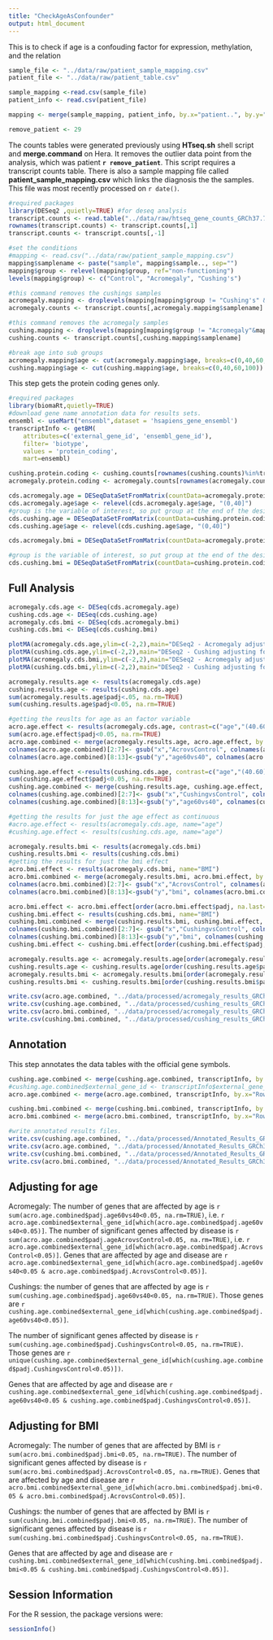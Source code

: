 ```yaml
---
title: "CheckAgeAsConfounder"
output: html_document
---
```


This is to check if age is a confouding factor for expression, methylation, and the relation

```r
sample_file <- "../data/raw/patient_sample_mapping.csv"
patient_file <- "../data/raw/patient_table.csv"

sample_mapping <-read.csv(sample_file)
patient_info <- read.csv(patient_file)

mapping <- merge(sample_mapping, patient_info, by.x="patient..", by.y="id")
```

```r
remove_patient <- 29
```

The counts tables were generated previously using  **HTseq.sh** shell script and **merge.command** on Hera.  It removes the outlier data point from the analysis, which was patient **`r remove_patient`**.
This script requires a transcript counts table.  There is also a sample mapping file called **patient_sample_mapping.csv** which links the diagnosis the the samples.  This file was most recently processed on ```r date()```.

```r
#required packages
library(DESeq2 ,quietly=TRUE) #for deseq analysis
transcript.counts <- read.table("../data/raw/htseq_gene_counts_GRCh37.74.txt", header=TRUE)
rownames(transcript.counts) <- transcript.counts[,1]
transcript.counts <- transcript.counts[,-1]

#set the conditions
#mapping <- read.csv("../data/raw/patient_sample_mapping.csv")
mapping$samplename <- paste("sample", mapping$sample.., sep="")
mapping$group <- relevel(mapping$group, ref="non-functioning")
levels(mapping$group) <- c("Control", "Acromegaly", "Cushing's")

#this command removes the cushings samples
acromegaly.mapping <- droplevels(mapping[mapping$group != "Cushing's" & mapping$patient!=remove_patient,])
acromegaly.counts <- transcript.counts[,acromegaly.mapping$samplename]

#this command removes the acromegaly samples
cushing.mapping <- droplevels(mapping[mapping$group != "Acromegaly"&mapping$samplename %in% colnames(transcript.counts),])
cushing.counts <- transcript.counts[,cushing.mapping$samplename]

#break age into sub groups
acromegaly.mapping$age <- cut(acromegaly.mapping$age, breaks=c(0,40,60,100))
cushing.mapping$age <- cut(cushing.mapping$age, breaks=c(0,40,60,100))
```

This step gets the protein coding genes only.

```r
#required packages
library(biomaRt,quietly=TRUE)
#download gene name annotation data for results sets.
ensembl <- useMart("ensembl",dataset = 'hsapiens_gene_ensembl')
transcriptInfo <- getBM(
    attributes=c('external_gene_id', 'ensembl_gene_id'), 
    filter= 'biotype',
    values = 'protein_coding',
    mart=ensembl)

cushing.protein.coding <- cushing.counts[rownames(cushing.counts)%in%transcriptInfo$ensembl_gene_id,]
acromegaly.protein.coding <- acromegaly.counts[rownames(acromegaly.counts)%in%transcriptInfo$ensembl_gene_id,]

```

```r
cds.acromegaly.age = DESeqDataSetFromMatrix(countData=acromegaly.protein.coding, colData=acromegaly.mapping, design=~age+group)
cds.acromegaly.age$age <- relevel(cds.acromegaly.age$age, "(0,40]")
#group is the variable of interest, so put group at the end of the design formula
cds.cushing.age = DESeqDataSetFromMatrix(countData=cushing.protein.coding, colData=cushing.mapping, design=~age+group)
cds.cushing.age$age <- relevel(cds.cushing.age$age, "(0,40]")

cds.acromegaly.bmi = DESeqDataSetFromMatrix(countData=acromegaly.protein.coding, colData=acromegaly.mapping, design=~BMI+group)

#group is the variable of interest, so put group at the end of the design formula
cds.cushing.bmi = DESeqDataSetFromMatrix(countData=cushing.protein.coding, colData=cushing.mapping, design=~BMI+group)
```
Full Analysis
--------------

```r
acromegaly.cds.age <- DESeq(cds.acromegaly.age)
cushing.cds.age <- DESeq(cds.cushing.age)
acromegaly.cds.bmi <- DESeq(cds.acromegaly.bmi)
cushing.cds.bmi <- DESeq(cds.cushing.bmi)

plotMA(acromegaly.cds.age,ylim=c(-2,2),main="DESeq2 - Acromegaly adjusting for age")
plotMA(cushing.cds.age,ylim=c(-2,2),main="DESeq2 - Cushing adjusting for age")
plotMA(acromegaly.cds.bmi,ylim=c(-2,2),main="DESeq2 - Acromegaly adjusting for BMI")
plotMA(cushing.cds.bmi,ylim=c(-2,2),main="DESeq2 - Cushing adjusting for BMI")

acromegaly.results.age <- results(acromegaly.cds.age)
cushing.results.age <- results(cushing.cds.age)
sum(acromegaly.results.age$padj<.05, na.rm=TRUE)
sum(cushing.results.age$padj<0.05, na.rm=TRUE)

#getting the reuslts for age as an factor variable
acro.age.effect <- results(acromegaly.cds.age, contrast=c("age","(40.60]", "(0.40]"))
sum(acro.age.effect$padj<0.05, na.rm=TRUE)
acro.age.combined <- merge(acromegaly.results.age, acro.age.effect, by.x="row.names", by.y="row.names")
colnames(acro.age.combined)[2:7]<- gsub("x","AcrovsControl", colnames(acro.age.combined)[2:7])
colnames(acro.age.combined)[8:13]<-gsub("y","age60vs40", colnames(acro.age.combined[8:13]))

cushing.age.effect <-results(cushing.cds.age, contrast=c("age","(40.60]", "(0.40]"))
sum(cushing.age.effect$padj<0.05, na.rm=TRUE)
cushing.age.combined <- merge(cushing.results.age, cushing.age.effect, by.x="row.names", by.y="row.names")
colnames(cushing.age.combined)[2:7]<- gsub("x","CushingvsControl", colnames(cushing.age.combined)[2:7])
colnames(cushing.age.combined)[8:13]<-gsub("y","age60vs40", colnames(cushing.age.combined[8:13]))

#getting the results for just the age effect as continuous
#acro.age.effect <- results(acromegaly.cds.age, name="age")
#cushing.age.effect <- results(cushing.cds.age, name="age")

acromegaly.results.bmi <- results(acromegaly.cds.bmi)
cushing.results.bmi <- results(cushing.cds.bmi)
#getting the results for just the bmi effect
acro.bmi.effect <- results(acromegaly.cds.bmi, name="BMI")
acro.bmi.combined <- merge(acromegaly.results.bmi, acro.bmi.effect, by.x="row.names", by.y="row.names")
colnames(acro.bmi.combined)[2:7]<- gsub("x","AcrovsControl", colnames(acro.bmi.combined)[2:7])
colnames(acro.bmi.combined)[8:13]<-gsub("y","bmi", colnames(acro.bmi.combined[8:13]))

acro.bmi.effect <- acro.bmi.effect[order(acro.bmi.effect$padj, na.last=TRUE),]
cushing.bmi.effect <- results(cushing.cds.bmi, name="BMI")
cushing.bmi.combined <- merge(cushing.results.bmi, cushing.bmi.effect, by.x="row.names", by.y="row.names")
colnames(cushing.bmi.combined)[2:7]<- gsub("x","CushingvsControl", colnames(cushing.bmi.combined)[2:7])
colnames(cushing.bmi.combined)[8:13]<-gsub("y","bmi", colnames(cushing.bmi.combined[8:13]))
cushing.bmi.effect <- cushing.bmi.effect[order(cushing.bmi.effect$padj, na.last=TRUE),]

acromegaly.results.age <- acromegaly.results.age[order(acromegaly.results.age$padj, na.last=TRUE),]
cushing.results.age <- cushing.results.age[order(cushing.results.age$padj, na.last=TRUE),]
acromegaly.results.bmi <- acromegaly.results.bmi[order(acromegaly.results.bmi$padj, na.last=TRUE),]
cushing.results.bmi <- cushing.results.bmi[order(cushing.results.bmi$padj, na.last=TRUE),]

write.csv(acro.age.combined, "../data/processed/acromegaly_results_GRCh37.74-adjusting_age.csv")
write.csv(cushing.age.combined, "../data/processed/cushing_results_GRCh37.74-adjusting_age.csv")
write.csv(acro.bmi.combined, "../data/processed/acromegaly_results_GRCh37.74-adjusting_bmi.csv")
write.csv(cushing.bmi.combined, "../data/processed/cushing_results_GRCh37.74-adjusting_bmi.csv")
```

Annotation
-------------

This step annotates the data tables with the official gene symbols.

```r
cushing.age.combined <- merge(cushing.age.combined, transcriptInfo, by.x="Row.names", by.y="ensembl_gene_id")
#cushing.age.combined$external_gene_id <- transcriptInfo$external_gene_id
acro.age.combined <- merge(acro.age.combined, transcriptInfo, by.x="Row.names", by.y="ensembl_gene_id")

cushing.bmi.combined <- merge(cushing.bmi.combined, transcriptInfo, by.x="Row.names", by.y="ensembl_gene_id")
acro.bmi.combined <- merge(acro.bmi.combined, transcriptInfo, by.x="Row.names", by.y="ensembl_gene_id")

#write annotated results files.
write.csv(cushing.age.combined, "../data/processed/Annotated_Results_GRCh37.74_Cushings_age.csv")
write.csv(acro.age.combined, "../data/processed/Annotated_Results_GRCh37.74_Acromegaly_age.csv")
write.csv(cushing.bmi.combined, "../data/processed/Annotated_Results_GRCh37.74_Cushings_bmi.csv")
write.csv(acro.bmi.combined, "../data/processed/Annotated_Results_GRCh37.74_Acromegaly_bmi.csv")
```
Adjusting for age
----------------
Acromegaly: The number of genes that are affected by age is `r sum(acro.age.combined$padj.age60vs40<0.05, na.rm=TRUE)`, i.e. `r acro.age.combined$external_gene_id[which(acro.age.combined$padj.age60vs40<0.05)]`. The number of significant genes affected by disease is `r sum(acro.age.combined$padj.ageAcrovsControl<0.05, na.rm=TRUE)`, i.e. `r acro.age.combined$external_gene_id[which(acro.age.combined$padj.AcrovsControl<0.05)]`. Genes that are affected by age and disease are `r acro.age.combined$external_gene_id[which(acro.age.combined$padj.age60vs40<0.05 & acro.age.combined$padj.AcrovsControl<0.05)]`.

Cushings: the number of genes that are affected by age is `r sum(cushing.age.combined$padj.age60vs40<0.05, na.rm=TRUE)`. Those genes are `r cushing.age.combined$external_gene_id[which(cushing.age.combined$padj.age60vs40<0.05)]`.

The number of significant genes affected by disease is `r sum(cushing.age.combined$padj.CushingvsControl<0.05, na.rm=TRUE)`. Those genes are `r unique(cushing.age.combined$external_gene_id[which(cushing.age.combined$padj.CushingvsControl<0.05)])`. 

Genes that are affected by age and disease are `r cushing.age.combined$external_gene_id[which(cushing.age.combined$padj.age60vs40<0.05 & cushing.age.combined$padj.CushingvsControl<0.05)]`.

Adjusting for BMI
------------------
Acromegaly: The number of genes that are affected by BMI is `r sum(acro.bmi.combined$padj.bmi<0.05, na.rm=TRUE)`. The number of significant genes affected by disease is `r sum(acro.bmi.combined$padj.AcrovsControl<0.05, na.rm=TRUE)`. Genes that are affected by age and disease are `r acro.bmi.combined$external_gene_id[which(acro.bmi.combined$padj.bmi<0.05 & acro.bmi.combined$padj.AcrovsControl<0.05)]`.

Cushings: the number of genes that are affected by BMI is `r sum(cushing.bmi.combined$padj.bmi<0.05, na.rm=TRUE)`. 
The number of significant genes affected by disease is `r sum(cushing.bmi.combined$padj.CushingvsControl<0.05, na.rm=TRUE)`.

Genes that are affected by age and disease are `r cushing.bmi.combined$external_gene_id[which(cushing.bmi.combined$padj.bmi<0.05 & cushing.bmi.combined$padj.CushingvsControl<0.05)]`.

Session Information
-------------------

For the R session, the package versions were:
```r
sessionInfo()
```